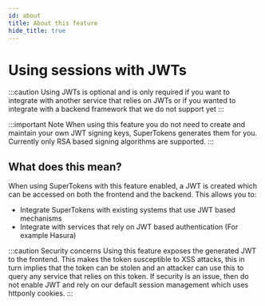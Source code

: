 ```yaml
---
id: about
title: About this feature
hide_title: true
---
```


<!-- COPY DOCS -->
<!-- ./session/common-customizations/sessions/with-jwt/about.mdx -->

# Using sessions with JWTs

:::caution
Using JWTs is optional and is only required if you want to integrate with another service that relies on JWTs or if you wanted to integrate with a backend framework that we do not support yet
:::

:::important Note
When using this feature you do not need to create and maintain your own JWT signing keys, SuperTokens generates them for you. Currently only RSA based signing algorithms are supported.
:::

## What does this mean?

When using SuperTokens with this feature enabled, a JWT is created which can be accessed on both the frontend and the backend. This allows you to:

- Integrate SuperTokens with existing systems that use JWT based mechanisms
- Integrate with services that rely on JWT based authentication (For example Hasura)

:::caution Security concerns
Using this feature exposes the generated JWT to the frontend. This makes the token susceptible to XSS attacks, this in turn implies that the token can be stolen and an attacker can use this to query any service that relies on this token. If security is an issue, then do not enable JWT and rely on our default session management which uses httponly cookies.
:::
